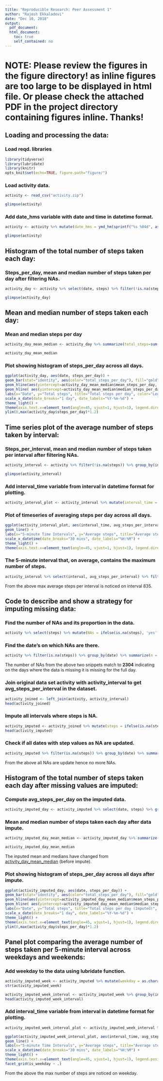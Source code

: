 ```yaml
---
title: "Reproducible Research: Peer Assessment 1"
author: "Rajesh Ekkaladevi"
date: "Dec 10, 2018"
output:
  pdf_document:
  html_document:
    toc: true
    self_contained: no
---
```


# NOTE: Please review the figures in the figure directory! as inline figures are too large to be displayed in html file.  Or please check the attached PDF in the project directory containing figures inline.  Thanks!

## Loading and processing the data:
### Load reqd. libraries
```r
library(tidyverse)
library(lubridate)
library(knitr)
opts_knit$set(echo=TRUE, figure.path="figure/")
```

### Load activity data.
```r
activity <- read_csv("activity.zip")
```

```r
glimpse(activity)
```

### Add date_hms variable with date and time in datetime format.
```r
activity <- activity %>% mutate(date_hms = ymd_hm(sprintf("%s %04d", as.character(date), interval)))
```

```r
glimpse(activity)
```

## Histogram of the total number of steps taken each day:
### Steps_per_day, mean and median number of steps taken per day after filtering NAs.
```r
activity_day <- activity %>% select(date, steps) %>% filter(!is.na(steps)) %>% group_by(date) %>% summarize(steps_per_day = sum(steps))
```

```r
glimpse(activity_day)
```

## Mean and median number of steps taken each day:
### Mean and median steps per day
```r
activity_day_mean_median <- activity_day %>% summarize(total_steps=sum(steps_per_day), mean_steps_per_day=mean(steps_per_day), median_steps_per_day=median(steps_per_day))
```

```r
activity_day_mean_median
```

### Plot showing histogram of steps_per_day across all days.
```r
ggplot(activity_day, aes(date, steps_per_day)) + 
geom_bar(stat="identity", aes(color="total_steps_per_day"), fill="gold", size=.5, show.legend=TRUE) + 
geom_hline(aes(yintercept=activity_day_mean_median$mean_steps_per_day, color="mean_steps_per_day"), size=.5, show.legend=TRUE) + 
geom_hline( aes(yintercept=activity_day_mean_median$median_steps_per_day, color="median_steps_per_day"), size=0.5, show.legend=TRUE) + 
labs(x="Date", y="Total steps", title="Total steps per day", color="Legend") + 
scale_x_date(date_breaks="1 day", date_labels="%Y-%m-%d") + 
theme_light() + 
theme(axis.text.x=element_text(angle=45, vjust=1, hjust=1), legend.direction="horizontal", legend.position=c(0.5,0.92)) + 
ylim(0,max(activity_day$steps_per_day)*1.2)
```

## Time series plot of the average number of steps taken by interval:
### Steps_per_interval, mean and median number of steps taken per interval after filtering NAs.
```r
activity_interval <- activity %>% filter(!is.na(steps)) %>% group_by(interval) %>% summarize(steps_per_interval = sum(steps), avg_steps_per_interval = round(mean(steps),2))
```

```r
glimpse(activity_interval)
```

### Add interval_time variable from interval in datetime format for plotting.
```r
activity_interval_plot <- activity_interval %>% mutate(interval_time = as.POSIXct(strptime(sprintf("%04d", interval), "%H%M")))
```

### Plot of timeseries of averaging steps per day across all days.
```r
ggplot(activity_interval_plot, aes(interval_time, avg_steps_per_interval)) + 
geom_line() + 
labs(x="5-minute Time Intervals", y="Average steps", title="Average steps per interval", color="Legend") + 
scale_x_datetime(date_breaks="30 mins", date_labels="%H:%M") + 
theme_light() + 
theme(axis.text.x=element_text(angle=45, vjust=1, hjust=1), legend.direction="horizontal", legend.position=c(0.5,0.92))
```

### The 5-minute interval that, on average, contains the maximum number of steps.
```r
activity_interval %>% select(interval, avg_steps_per_interval) %>% filter(avg_steps_per_interval == max(avg_steps_per_interval))
```

From the above max average steps per interval is noticed on interval 835.

## Code to describe and show a strategy for imputing missing data:
### Find the number of NAs and its proportion in the data.
```r
activity %>% select(steps) %>% mutate(NAs = ifelse(is.na(steps), 'yes', 'no')) %>% group_by(NAs) %>% summarize(count = n()) %>% mutate(percent = count/sum(count))
```

### Find the date's on which NAs are there.
```r
activity %>% filter(is.na(steps)) %>% group_by(date) %>% summarize(n = n()) %>% mutate(cumulative_NAs = cumsum(n))
```
The number of NAs from the above two snippets match to **2304** indicating on the days where the data is missing it is missing for the full day.

### Join original data set activity with activity_interval to get avg_steps_per_interval in the dataset.
```r
activity_joined <- left_join(activity, activity_interval)
head(activity_joined)
```

### Impute all intervals where steps is NA.
```r
activity_imputed <- activity_joined %>% mutate(steps = ifelse(is.na(steps), avg_steps_per_interval, steps))
head(activity_imputed)
```

### Check if all dates with step values as NA are updated.
```r
activity_imputed %>% filter(is.na(steps)) %>% group_by(date) %>% summarize(n = n()) %>% mutate(cumulative_NAs = cumsum(n))
```

From the above all NAs are update hence no more NAs.

## Histogram of the total number of steps taken each day after missing values are imputed:
### Compute avg_steps_per_day on the imputed data.
```r
activity_imputed_day <- activity_imputed %>% select(date, steps) %>% group_by(date) %>% summarize(steps_per_day = sum(steps), avg_steps_per_day = mean(steps))
```

### Mean and median number of steps taken each day after data impute.
```r
activity_imputed_day_mean_median <- activity_imputed_day %>% summarize(total_steps=sum(steps_per_day), mean_steps_per_day=mean(steps_per_day), median_steps_per_day=median(steps_per_day))
```

```r
activity_imputed_day_mean_median
```

The inputed mean and medians have changed from [activity_day_mean_median](#mean-and-median-steps-per-day) (before impute).

### Plot showing histogram of steps_per_day across all days after impute.
```r
ggplot(activity_imputed_day, aes(date, steps_per_day)) + 
geom_bar(stat="identity", aes(color="total_steps_per_day"), fill="gold", size=.5, show.legend=TRUE) + 
geom_hline(aes(yintercept=activity_imputed_day_mean_median$mean_steps_per_day, color="mean_steps_per_day"), size=.5, show.legend=TRUE) + 
geom_hline( aes(yintercept=activity_imputed_day_mean_median$median_steps_per_day, color="median_steps_per_day"), size=0.5, show.legend=TRUE) + 
labs(x="Date", y="Total steps", title="Total steps per day (Imputed)", color="Legend") + 
scale_x_date(date_breaks="1 day", date_labels="%Y-%m-%d") + 
theme_light() + 
theme(axis.text.x=element_text(angle=45, vjust=1, hjust=1), legend.direction="horizontal", legend.position=c(0.5,0.92)) + 
ylim(0,max(activity_day$steps_per_day)*1.2)
```

## Panel plot comparing the average number of steps taken per 5-minute interval across weekdays and weekends:
### Add weekday to the data using lubridate function.
```r
activity_imputed_week <- activity_imputed %>% mutate(weekday = as.character(wday(date, label=TRUE)), is_weekday = ifelse(wday(date, label=TRUE) %in% c("Mon", "Tue", "Wed", "Thu", "Fri"), "Weekday", "Weekend"))
str(activity_imputed_week)
```

```r
activity_imputed_week_interval <- activity_imputed_week %>% group_by(interval, is_weekday) %>% mutate(avg_steps_per_interval = mean(steps))
head(activity_imputed_week_interval)
```

### Add interval_time variable from interval in datetime format for plotting.
```r
activity_imputed_week_interval_plot <- activity_imputed_week_interval %>% mutate(interval_time = as.POSIXct(strptime(sprintf("%04d", interval), "%H%M")))
```

```r
ggplot(activity_imputed_week_interval_plot, aes(interval_time, avg_steps_per_interval, group=is_weekday, color=is_weekday)) + 
geom_line() + 
labs(x="5-minute Time Intervals", y="Average steps", title="Average steps per interval (Weekday vs Weekend)", color="Legend") + 
scale_x_datetime(date_breaks="30 mins", date_labels="%H:%M") + 
theme_light() + 
theme(axis.text.x=element_text(angle=45, vjust=1, hjust=1), legend.position="none") + 
facet_grid(is_weekday ~ .)
```

From the above the max number of steps are noticed on weekday.
